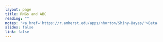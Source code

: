 ```yaml
---
layout: page
title: RNGs and ABC
reading: ""
notes: "<a href='https://r.amherst.edu/apps/nhorton/Shiny-Bayes/'>Beta-Binomial Shiny App</a> <br/> Screencast - <a href='https://www.youtube.com/attribution_link?a=URJvp-bS7cY&u=/watch%3Fv%3DuSsE5NHGuuY%26feature%3Dem-upload_owner'>ABC Example</a>"
slides: false
link: false
---
```

